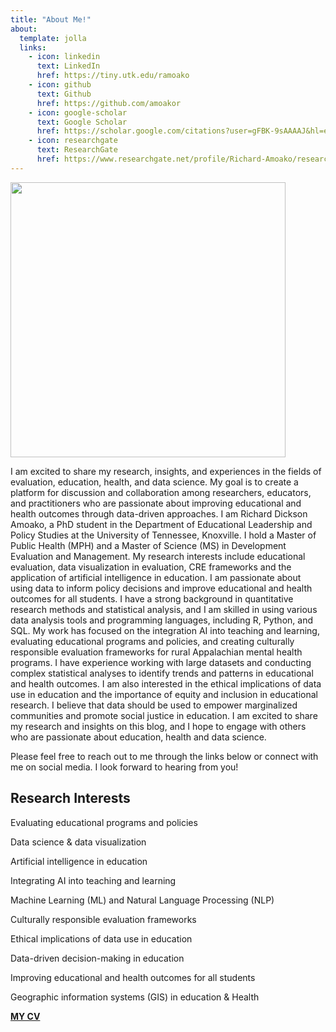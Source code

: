 ---
title: "About Me!"
about:
  template: jolla
  links:
    - icon: linkedin
      text: LinkedIn
      href: https://tiny.utk.edu/ramoako
    - icon: github
      text: Github
      href: https://github.com/amoakor
    - icon: google-scholar
      text: Google Scholar
      href: https://scholar.google.com/citations?user=gFBK-9sAAAAJ&hl=en
    - icon: researchgate
      text: ResearchGate
      href: https://www.researchgate.net/profile/Richard-Amoako/research
---

![](about_files/about.jpg){width="440"}

I am excited to share my research, insights, and experiences in the fields of evaluation, education, health, and data science. My goal is to create a platform for discussion and collaboration among researchers, educators, and practitioners who are passionate about improving educational and health outcomes through data-driven approaches. I am Richard Dickson Amoako, a PhD student in the Department of Educational Leadership and Policy Studies at the University of Tennessee, Knoxville. I hold a Master of Public Health (MPH) and a Master of Science (MS) in Development Evaluation and Management. My research interests include educational evaluation, data visualization in evaluation, CRE frameworks and the application of artificial intelligence in education. I am passionate about using data to inform policy decisions and improve educational and health outcomes for all students. I have a strong background in quantitative research methods and statistical analysis, and I am skilled in using various data analysis tools and programming languages, including R, Python, and SQL. My work has focused on the integration AI into teaching and learning, evaluating educational programs and policies, and creating culturally responsible evaluation frameworks for rural Appalachian mental health programs. I have experience working with large datasets and conducting complex statistical analyses to identify trends and patterns in educational and health outcomes. I am also interested in the ethical implications of data use in education and the importance of equity and inclusion in educational research. I believe that data should be used to empower marginalized communities and promote social justice in education. I am excited to share my research and insights on this blog, and I hope to engage with others who are passionate about education, health and data science.

Please feel free to reach out to me through the links below or connect with me on social media. I look forward to hearing from you!

## **Research Interests**

Evaluating educational programs and policies

Data science & data visualization

Artificial intelligence in education

Integrating AI into teaching and learning

Machine Learning (ML) and Natural Language Processing (NLP)

Culturally responsible evaluation frameworks

Ethical implications of data use in education

Data-driven decision-making in education

Improving educational and health outcomes for all students

Geographic information systems (GIS) in education & Health

[**MY CV**](assets/RD_Amoako.pdf){target="_blank"}

